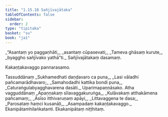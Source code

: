 ```yaml
---
title: "1.15.10 Sañjīvajātaka"
tableOfContents: false
sidebar:
  order: 2
type: "tipitaka"
basket: "su"
book: "ja1"
---
```



<DynamicBreadcrumb />

<Division number="150" book="ja1" bookNo="22" page="35">

<Paragraph number="331" type="verses" book="ja1">
_“Asantaṃ yo paggaṇhāti,_  
_asantaṃ cūpasevati;_  
_Tameva ghāsaṃ kurute,_  
_byaggho sañjīvako yathā”ti._  


</Paragraph>
</Division>

<Paragraph number="332" type="center" book="ja1">
Sañjīvajātakaṃ dasamaṃ.

  
Kakaṇṭakavaggo pannarasamo.



</Paragraph>

<Paragraph number="333" type="center" book="ja1">
Tassuddānaṃ


</Paragraph>

<Paragraph number="334" type="verses" book="ja1">
_Sukhamedhati daṇḍavaro ca puna,_  
_Lasi vāladhi pañcamarādhavaro;_  
_Samahodadhi kattika bondi puna,_  
_Caturaṅgulabyagghavarena dasāti._  


</Paragraph>

<Paragraph number="335" type="center" book="ja1">
Uparimapaṇṇāsako.



</Paragraph>

<Paragraph number="336" type="center" book="ja1">
Atha vagguddānaṃ


</Paragraph>

<Paragraph number="337" type="verses" book="ja1">
_Apaṇṇakaṃ sīlavaggakuruṅga,_  
_Kulāvakaṃ atthakāmena pañcamaṃ;_  
_Āsīso itthivaruṇaṃ apāyi,_  
_Littavaggena te dasa;_  
_Parosataṃ haṃci kusanāḷi,_  
_Asampadaṃ kakaṇṭakavaggo._  


</Paragraph>

<Paragraph number="338" type="center" book="ja1">
Ekanipātamhilaṅkatanti.



</Paragraph>

<Paragraph number="339" type="center" book="ja1">
Ekakanipātaṃ niṭṭhitaṃ.
</Paragraph>